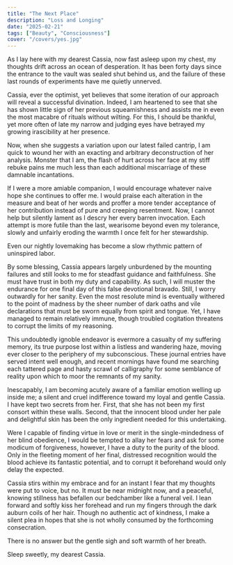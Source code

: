 ```yaml
---
title: "The Next Place"
description: "Loss and Longing"
date: "2025-02-21"
tags: ["Beauty", "Consciousness"]
cover: "/covers/yes.jpg"
---
```


As I lay here with my dearest Cassia, now fast asleep upon my chest, my thoughts drift across an ocean of desperation. It has been forty days since the entrance to the vault was sealed shut behind us, and the failure of these last rounds of experiments have me quietly unnerved.

Cassia, ever the optimist, yet believes that some iteration of our approach will reveal a successful divination. Indeed, I am heartened to see that she has shown little sign of her previous squeamishness and assists me in even the most macabre of rituals without wilting. For this, I should be thankful, yet more often of late my narrow and judging eyes have betrayed my growing irascibility at her presence.

Now, when she suggests a variation upon our latest failed cantrip, I am quick to wound her with an exacting and arbitrary deconstruction of her analysis. Monster that I am, the flash of hurt across her face at my stiff rebuke pains me much less than each additional miscarriage of these damnable incantations.

If I were a more amiable companion, I would encourage whatever naive hope she continues to offer me. I would praise each alteration in the measure and beat of her words and proffer a more tender acceptance of her contribution instead of pure and creeping resentment. Now, I cannot help but silently lament as I descry her every barren invocation. Each attempt is more futile than the last, wearisome beyond even my tolerance, slowly and unfairly eroding the warmth I once felt for her stewardship.

Even our nightly lovemaking has become a slow rhythmic pattern of uninspired labor.

By some blessing, Cassia appears largely unburdened by the mounting failures and still looks to me for steadfast guidance and faithfulness. She must have trust in both my duty and capability. As such, I will muster the endurance for one final day of this false devotional bravado.  Still, I worry outwardly for her sanity. Even the most resolute mind is eventually withered to the point of madness by the sheer number of dark oaths and vile declarations that must be sworn equally from spirit and tongue. Yet, I have managed to remain relatively immune, though troubled cogitation threatens to corrupt the limits of my reasoning.

This undoubtedly ignoble endeavor is evermore a casualty of my suffering memory, its true purpose lost within a listless and wandering haze, moving ever closer to the periphery of my subconscious. These journal entries have served intent well enough, and recent mornings have found me searching each tattered page and hasty scrawl of calligraphy for some semblance of reality upon which to moor the remnants of my sanity.

Inescapably, I am becoming acutely aware of a familiar emotion welling up inside me; a silent and cruel indifference toward my loyal and gentle Cassia. I have kept two secrets from her. First, that she has not been my first consort within these walls.  Second, that the innocent blood under her pale and delightful skin has been the only ingredient needed for this undertaking.

Were I capable of finding virtue in love or merit in the single-mindedness of her blind obedience, I would be tempted to allay her fears and ask for some modicum of forgiveness, however, I have a duty to the purity of the blood. Only in the fleeting moment of her final, distressed recognition would the blood achieve its fantastic potential, and to corrupt it beforehand would only delay the expected.

Cassia stirs within my embrace and for an instant I fear that my thoughts were put to voice, but no. It must be near midnight now, and a peaceful, knowing stillness has befallen our bedchamber like a funeral veil. I lean forward and softly kiss her forehead and run my fingers through the dark auburn coils of her hair. Though no authentic act of kindness, I make a silent plea in hopes that she is not wholly consumed by the forthcoming consecration.

There is no answer but the gentle sigh and soft warmth of her breath.

Sleep sweetly, my dearest Cassia.